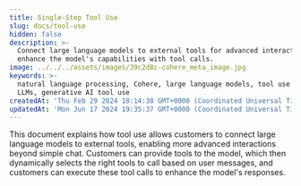 ```yaml
---
title: Single-Step Tool Use
slug: docs/tool-use
hidden: false
description: >-
  Connect large language models to external tools for advanced interactions and
  enhance the model's capabilities with tool calls.
image: ../../../assets/images/39c2d8c-cohere_meta_image.jpg
keywords: >-
  natural language processing, Cohere, large language models, tool use with
  LLMs, generative AI tool use
createdAt: 'Thu Feb 29 2024 18:14:38 GMT+0000 (Coordinated Universal Time)'
updatedAt: 'Mon Jun 17 2024 19:35:37 GMT+0000 (Coordinated Universal Time)'
---
```

This document explains how tool use allows customers to connect large language models to external tools, enabling more advanced interactions beyond simple chat. Customers can provide tools to the model, which then dynamically selects the right tools to call based on user messages, and customers can execute these tool calls to enhance the model's responses.
